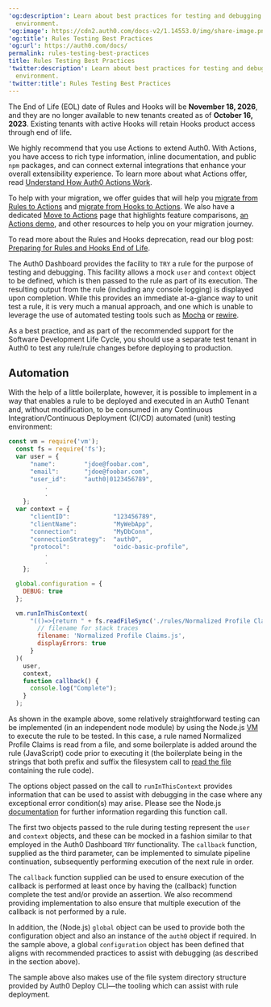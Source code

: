 ---
'og:description': Learn about best practices for testing and debugging your Auth0
  environment.
'og:image': https://cdn2.auth0.com/docs-v2/1.14553.0/img/share-image.png
'og:title': Rules Testing Best Practices
'og:url': https://auth0.com/docs/
permalink: rules-testing-best-practices
title: Rules Testing Best Practices
'twitter:description': Learn about best practices for testing and debugging your Auth0
  environment.
'twitter:title': Rules Testing Best Practices
---
<Warning>

The End of Life (EOL) date of Rules and Hooks will be **November 18, 2026**, and they are no longer available to new tenants created as of **October 16, 2023**. Existing tenants with active Hooks will retain Hooks product access through end of life.

We highly recommend that you use Actions to extend Auth0. With Actions, you have access to rich type information, inline documentation, and public `npm` packages, and can connect external integrations that enhance your overall extensibility experience. To learn more about what Actions offer, read [Understand How Auth0 Actions Work](/docs/customize/actions/actions-overview).

To help with your migration, we offer guides that will help you [migrate from Rules to Actions](/docs/customize/actions/migrate/migrate-from-rules-to-actions) and [migrate from Hooks to Actions](/docs/customize/actions/migrate/migrate-from-hooks-to-actions). We also have a dedicated [Move to Actions](https://auth0.com/extensibility/movetoactions) page that highlights feature comparisons, [an Actions demo](https://www.youtube.com/watch?v=UesFSY1klrI), and other resources to help you on your migration journey.

To read more about the Rules and Hooks deprecation, read our blog post: [Preparing for Rules and Hooks End of Life](https://auth0.com/blog/preparing-for-rules-and-hooks-end-of-life/).

</Warning>

The <Tooltip tip="Auth0 Dashboard: Auth0's main product to configure your services." cta="View Glossary" href="/docs/glossary?term=Auth0+Dashboard">Auth0 Dashboard</Tooltip> provides the facility to `TRY` a rule for the purpose of testing and debugging. This facility allows a mock `user` and `context` object to be defined, which is then passed to the rule as part of its execution. The resulting output from the rule (including any console logging) is displayed upon completion. While this provides an immediate at-a-glance way to unit test a rule, it is very much a manual approach, and one which is unable to leverage the use of automated testing tools such as [Mocha](https://mochajs.org/) or [rewire](https://www.npmjs.com/package/rewire).

As a best practice, and as part of the recommended support for the Software Development Life Cycle, you should use a separate test tenant in Auth0 to test any rule/rule changes before deploying to production.

## Automation

With the help of a little boilerplate, however, it is possible to implement in a way that enables a rule to be deployed and executed in an Auth0 Tenant and, without modification, to be consumed in any Continuous Integration/Continuous Deployment (CI/CD) automated (unit) testing environment:

```javascript lines expandable
const vm = require('vm');
  const fs = require('fs');
  var user = {
      "name":        "jdoe@foobar.com",
      "email":       "jdoe@foobar.com",
      "user_id":     "auth0|0123456789",
          .
          .
    };
  var context = {
      "clientID":            "123456789",
      "clientName":          "MyWebApp",
      "connection":          "MyDbConn",
      "connectionStrategy":  "auth0",
      "protocol":            "oidc-basic-profile",
          .
          .
    };

  global.configuration = {
    DEBUG: true
  };

  vm.runInThisContext(
      "(()=>{return " + fs.readFileSync('./rules/Normalized Profile Claims.js') + " })();", {
        // filename for stack traces
        filename: 'Normalized Profile Claims.js',
        displayErrors: true
      }
  )(
    user,
    context,
    function callback() {
      console.log("Complete");
    }
  );
```






As shown in the example above, some relatively straightforward testing can be implemented (in an independent node module) by using the Node.js [VM](https://www.w3schools.com/nodejs/ref_vm.asp) to execute the rule to be tested. In this case, a rule named Normalized Profile Claims is read from a file, and some boilerplate is added around the rule (JavaScript) code prior to executing it (the boilerplate being in the strings that both prefix and suffix the filesystem call to [read the file](https://nodejs.org/api/fs.html#fs_fs_readfilesync_path_options) containing the rule code).

The options object passed on the call to `runInThisContext` provides information that can be used to assist with debugging in the case where any exceptional error condition(s) may arise. Please see the Node.js [documentation](https://node.readthedocs.io/en/stable/api/vm/) for further information regarding this function call.

The first two objects passed to the rule during testing represent the `user` and `context` objects, and these can be mocked in a fashion similar to that employed in the Auth0 Dashboard `TRY` functionality. The `callback` function, supplied as the third parameter, can be implemented to simulate pipeline continuation, subsequently performing execution of the next rule in order.

The `callback` function supplied can be used to ensure execution of the callback is performed at least once by having the (callback) function complete the test and/or provide an assertion. We also recommend providing implementation to also ensure that multiple execution of the callback is not performed by a rule.

In addition, the (Node.js) `global` object can be used to provide both the configuration object and also an instance of the `auth0` object if required. In the sample above, a global `configuration` object has been defined that aligns with recommended practices to assist with debugging (as described in the section above).

The sample above also makes use of the file system directory structure provided by Auth0 Deploy CLI—the tooling which can assist with rule deployment.